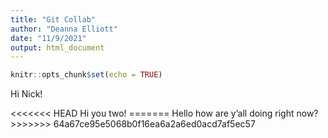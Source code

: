 ```yaml
---
title: "Git Collab"
author: "Deanna Elliott"
date: "11/9/2021"
output: html_document
---
```


```r
knitr::opts_chunk$set(echo = TRUE)
```

Hi Nick!

<<<<<<< HEAD
Hi you two!
=======
Hello how are y'all doing right now?
>>>>>>> 64a67ce95e5068b0f16ea6a2a6ed0acd7af5ec57
